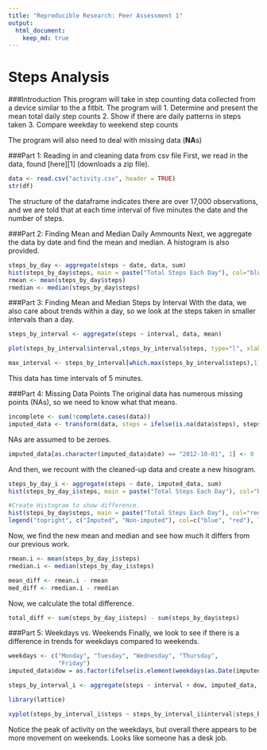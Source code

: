 ```yaml
---
title: "Reproducible Research: Peer Assessment 1"
output: 
  html_document:
    keep_md: true
---
```


Steps Analysis
==========================================================

###Introduction
This program will take in step counting data collected from a device similar to the a fitbit. The program will
1. Determine and present the mean total daily step counts
2. Show if there are daily patterns in steps taken
3. Compare weekday to weekend step counts

The program will also need to deal with missing data (**NA**s)

###Part 1: Reading in and cleaning data from csv file
First, we read in the data, found [here][1] (downloads a zip file).


```r
data <- read.csv("activity.csv", header = TRUE)
str(df)
```

The structure of the dataframe indicates there are over 17,000 observations, and we are told that at each time interval of five minutes the date and the number of steps. 

###Part 2: Finding Mean and Median Daily Ammounts
Next, we aggregate the data by date and find the mean and median. A histogram is also provided.

```r
steps_by_day <- aggregate(steps ~ date, data, sum)
hist(steps_by_day$steps, main = paste("Total Steps Each Day"), col="blue", xlab="Number of Steps")
rmean <- mean(steps_by_day$steps)
rmedian <- median(steps_by_day$steps)
```

###Part 3: Finding Mean and Median Steps by Interval
With the data, we also care about trends within a day, so we look at the steps taken in smaller intervals than a day. 

```r
steps_by_interval <- aggregate(steps ~ interval, data, mean)

plot(steps_by_interval$interval,steps_by_interval$steps, type="l", xlab="Interval", ylab="Number of Steps",main="Average Number of Steps per Day by Interval")

max_interval <- steps_by_interval[which.max(steps_by_interval$steps),1]
```

This data has time intervals of 5 minutes.


###Part 4: Missing Data Points
The original data has numerous missing points (NAs), so we need to know what that means.

```r
incomplete <- sum(!complete.cases(data))
imputed_data <- transform(data, steps = ifelse(is.na(data$steps), steps_by_interval$steps[match(data$interval, steps_by_interval$interval)], data$steps))
```


NAs are assumed to be zeroes.

```r
imputed_data[as.character(imputed_data$date) == "2012-10-01", 1] <- 0
```


And then, we recount with the cleaned-up data and create a new hisogram.

```r
steps_by_day_i <- aggregate(steps ~ date, imputed_data, sum)
hist(steps_by_day_i$steps, main = paste("Total Steps Each Day"), col="blue", xlab="Number of Steps")

#Create Histogram to show difference. 
hist(steps_by_day$steps, main = paste("Total Steps Each Day"), col="red", xlab="Number of Steps", add=T)
legend("topright", c("Imputed", "Non-imputed"), col=c("blue", "red"), lwd=10)
```

Now, we find the new mean and median and see how much it differs from our previous work.

```r
rmean.i <- mean(steps_by_day_i$steps)
rmedian.i <- median(steps_by_day_i$steps)

mean_diff <- rmean.i - rmean
med_diff <- rmedian.i - rmedian
```

Now, we calculate the total difference.

```r
total_diff <- sum(steps_by_day_i$steps) - sum(steps_by_day$steps)
```

###Part 5: Weekdays vs. Weekends
Finally, we look to see if there is a difference in trends for weekdays compared to weekends.

```r
weekdays <- c("Monday", "Tuesday", "Wednesday", "Thursday", 
              "Friday")
imputed_data$dow = as.factor(ifelse(is.element(weekdays(as.Date(imputed_data$date)),weekdays), "Weekday", "Weekend"))

steps_by_interval_i <- aggregate(steps ~ interval + dow, imputed_data, mean)

library(lattice)

xyplot(steps_by_interval_i$steps ~ steps_by_interval_i$interval|steps_by_interval_i$dow, main="Average Steps per Day by Interval",xlab="Interval", ylab="Steps",layout=c(1,2), type="l")

```

Notice the peak of activity on the weekdays, but overall there appears to be more movement on weekends. Looks like someone has a desk job.
